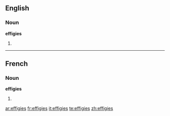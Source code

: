 ==English==

===Noun===
'''effigies'''

# {{plural of|[[effigy]]}}

----

==French==

===Noun===
'''effigies'''

# {{plural of|[[effigie]]|lang=fr}}

[[ar:effigies]]
[[fr:effigies]]
[[it:effigies]]
[[te:effigies]]
[[zh:effigies]]
